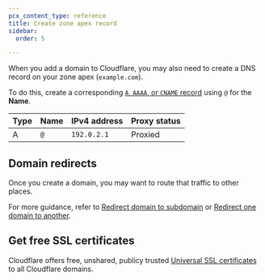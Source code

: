 ```yaml
---
pcx_content_type: reference
title: Create zone apex record
sidebar:
  order: 5

---
```



When you add a domain to Cloudflare, you may also need to create a DNS record on your zone apex (`example.com`).

To do this, create a corresponding [`A`, `AAAA`, or `CNAME` record](/dns/manage-dns-records/how-to/create-dns-records/) using `@` for the **Name**.

<Example>

| Type | Name | IPv4 address | Proxy status |
| ---- | ---- | ------------ | ------------ |
| A    | `@`  | `192.0.2.1`  | Proxied      |

</Example>

## Domain redirects

Once you create a domain, you may want to route that traffic to other places.

For more guidance, refer to [Redirect domain to subdomain](/fundamentals/setup/manage-domains/manage-subdomains/#redirect-the-apex-domain-to-a-subdomain) or [Redirect one domain to another](/fundamentals/setup/manage-domains/redirect-domain/).

## Get free SSL certificates

Cloudflare offers free, unshared, publicy trusted [Universal SSL certificates](/ssl/edge-certificates/universal-ssl/) to all Cloudflare domains.
